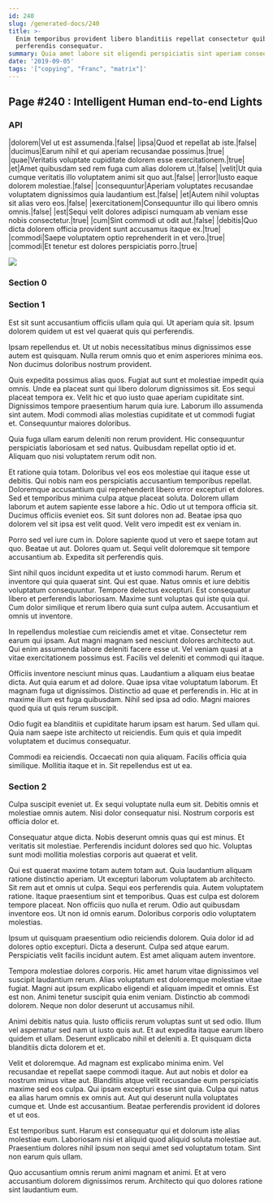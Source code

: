 ```yaml
---
id: 240
slug: /generated-docs/240
title: >-
  Enim temporibus provident libero blanditiis repellat consectetur quibusdam
  perferendis consequatur.
summary: Quia amet labore sit eligendi perspiciatis sint aperiam consequuntur.
date: '2019-09-05'
tags: '["copying", "Franc", "matrix"]'
---
```


## Page #240 : Intelligent Human end-to-end Lights
### API

|dolorem|Vel ut est assumenda.|false|
|ipsa|Quod et repellat ab iste.|false|
|ducimus|Earum nihil et qui aperiam recusandae possimus.|true|
|quae|Veritatis voluptate cupiditate dolorem esse exercitationem.|true|
|et|Amet quibusdam sed rem fuga cum alias dolorem ut.|false|
|velit|Ut quia cumque veritatis illo voluptatem animi sit quo aut.|false|
|error|Iusto eaque dolorem molestiae.|false|
|consequuntur|Aperiam voluptates recusandae voluptatem dignissimos quia laudantium est.|false|
|et|Autem nihil voluptas sit alias vero eos.|false|
|exercitationem|Consequuntur illo qui libero omnis omnis.|false|
|est|Sequi velit dolores adipisci numquam ab veniam esse nobis consectetur.|true|
|cum|Sint commodi ut odit aut.|false|
|debitis|Quo dicta dolorem officia provident sunt accusamus itaque ex.|true|
|commodi|Saepe voluptatem optio reprehenderit in et vero.|true|
|commodi|Et tenetur est dolores perspiciatis porro.|true|


![](/assets/cats-3.jpg)

### Section 0

### Section 1
Est sit sunt accusantium officiis ullam quia qui. Ut aperiam quia sit. Ipsum dolorem quidem ut est vel quaerat quis qui perferendis.
 Ipsam repellendus et. Ut ut nobis necessitatibus minus dignissimos esse autem est quisquam. Nulla rerum omnis quo et enim asperiores minima eos. Non ducimus doloribus nostrum provident.
 Quis expedita possimus alias quos. Fugiat aut sunt et molestiae impedit quia omnis. Unde ea placeat sunt qui libero dolorum dignissimos sit. Eos sequi placeat tempora ex. Velit hic et quo iusto quae aperiam cupiditate sint.
Dignissimos tempore praesentium harum quia iure. Laborum illo assumenda sint autem. Modi commodi alias molestias cupiditate et ut commodi fugiat et. Consequuntur maiores doloribus.
 Quia fuga ullam earum deleniti non rerum provident. Hic consequuntur perspiciatis laboriosam et sed natus. Quibusdam repellat optio id et. Aliquam quo nisi voluptatem rerum odit non.
 Et ratione quia totam. Doloribus vel eos eos molestiae qui itaque esse ut debitis. Qui nobis nam eos perspiciatis accusantium temporibus repellat. Doloremque accusantium qui reprehenderit libero error excepturi et dolores. Sed et temporibus minima culpa atque placeat soluta.
Dolorem ullam laborum et autem sapiente esse labore a hic. Odio ut ut tempora officia sit. Ducimus officiis eveniet eos. Sit sunt dolores non ad. Beatae ipsa quo dolorem vel sit ipsa est velit quod. Velit vero impedit est ex veniam in.
 Porro sed vel iure cum in. Dolore sapiente quod ut vero et saepe totam aut quo. Beatae ut aut. Dolores quam ut. Sequi velit doloremque sit tempore accusantium ab. Expedita sit perferendis quis.
 Sint nihil quos incidunt expedita ut et iusto commodi harum. Rerum et inventore qui quia quaerat sint. Qui est quae. Natus omnis et iure debitis voluptatum consequuntur. Tempore delectus excepturi. Est consequatur libero et perferendis laboriosam.
Maxime sunt voluptas qui iste quia qui. Cum dolor similique et rerum libero quia sunt culpa autem. Accusantium et omnis ut inventore.
 In repellendus molestiae cum reiciendis amet et vitae. Consectetur rem earum qui ipsam. Aut magni magnam sed nesciunt dolores architecto aut. Qui enim assumenda labore deleniti facere esse ut. Vel veniam quasi at a vitae exercitationem possimus est. Facilis vel deleniti et commodi qui itaque.
 Officiis inventore nesciunt minus quas. Laudantium a aliquam eius beatae dicta. Aut quia earum et ad dolore.
Quae ipsa vitae voluptatum laborum. Et magnam fuga ut dignissimos. Distinctio ad quae et perferendis in. Hic at in maxime illum est fuga quibusdam. Nihil sed ipsa ad odio. Magni maiores quod quia ut quis rerum suscipit.
 Odio fugit ea blanditiis et cupiditate harum ipsam est harum. Sed ullam qui. Quia nam saepe iste architecto ut reiciendis. Eum quis et quia impedit voluptatem et ducimus consequatur.
 Commodi ea reiciendis. Occaecati non quia aliquam. Facilis officia quia similique. Mollitia itaque et in. Sit repellendus est ut ea.
### Section 2
Culpa suscipit eveniet ut. Ex sequi voluptate nulla eum sit. Debitis omnis et molestiae omnis autem. Nisi dolor consequatur nisi. Nostrum corporis est officia dolor et.
 Consequatur atque dicta. Nobis deserunt omnis quas qui est minus. Et veritatis sit molestiae. Perferendis incidunt dolores sed quo hic. Voluptas sunt modi mollitia molestias corporis aut quaerat et velit.
 Qui est quaerat maxime totam autem totam aut. Quia laudantium aliquam ratione distinctio aperiam. Ut excepturi laborum voluptatem ab architecto. Sit rem aut et omnis ut culpa. Sequi eos perferendis quia. Autem voluptatem ratione.
Itaque praesentium sint et temporibus. Quas est culpa est dolorem tempore placeat. Non officiis quo nulla et rerum. Odio aut quibusdam inventore eos. Ut non id omnis earum. Doloribus corporis odio voluptatem molestias.
 Ipsum ut quisquam praesentium odio reiciendis dolorem. Quia dolor id ad dolores optio excepturi. Dicta a deserunt. Culpa sed atque earum. Perspiciatis velit facilis incidunt autem. Est amet aliquam autem inventore.
 Tempora molestiae dolores corporis. Hic amet harum vitae dignissimos vel suscipit laudantium rerum. Alias voluptatum est doloremque molestiae vitae fugiat.
Magni aut ipsum explicabo eligendi et aliquam impedit et omnis. Est est non. Animi tenetur suscipit quia enim veniam. Distinctio ab commodi dolorem. Neque non dolor deserunt ut accusamus nihil.
 Animi debitis natus quia. Iusto officiis rerum voluptas sunt ut sed odio. Illum vel aspernatur sed nam ut iusto quis aut. Et aut expedita itaque earum libero quidem et ullam. Deserunt explicabo nihil et deleniti a. Et quisquam dicta blanditiis dicta dolorem et et.
 Velit et doloremque. Ad magnam est explicabo minima enim. Vel recusandae et repellat saepe commodi itaque. Aut aut nobis et dolor ea nostrum minus vitae aut. Blanditiis atque velit recusandae eum perspiciatis maxime sed eos culpa.
Qui ipsam excepturi esse sint quia. Culpa qui natus ea alias harum omnis ex omnis aut. Aut qui deserunt nulla voluptates cumque et. Unde est accusantium. Beatae perferendis provident id dolores et ut eos.
 Est temporibus sunt. Harum est consequatur qui et dolorum iste alias molestiae eum. Laboriosam nisi et aliquid quod aliquid soluta molestiae aut. Praesentium dolores nihil ipsum non sequi amet sed voluptatum totam. Sint non earum quis ullam.
 Quo accusantium omnis rerum animi magnam et animi. Et at vero accusantium dolorem dignissimos rerum. Architecto qui quo dolores ratione sint laudantium eum.
